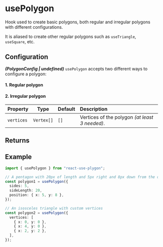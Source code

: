 ---
---


# usePolygon

Hook used to create basic polygons, both regular and irregular polygons with different configurations.

It is aliased to create other regular polygons such as `useTriangle`, `useSquare`, etc.

<MyUsePolgon />

## Configuration

**_(PolygonConfig | undefined)_** `usePolygon` accepts two different ways to configure a polygon:

#### 1. Regular polygon

<PolygonProps />

#### 2. Irregular polygon

| Property   |    Type    | Default | Description                                    |
| :--------- | :--------: | :------ | :--------------------------------------------- |
| `vertices` | `Vertex[]` | `[]`    | Vertices of the polygon _(at least 3 needed)_. |

<PrimitiveConfig />

## Returns

<PrimitiveReturns configType="PolygonConfig" />

## Example

```ts
import { usePolygon } from "react-use-plygon";

// A pentagon with 20px of length and 5px right and 8px down from the origin
const polygon1 = usePolygon({
  sides: 5,
  sideLength: 20,
  position: { x: 5, y: 8 },
});

// An isosceles triangle with custom vertices
const polygon2 = usePolygon({
  vertices: [
    { x: 0, y: 0 },
    { x: 4, y: 0 },
    { x: 2, y: 2 },
  ],
});
```

